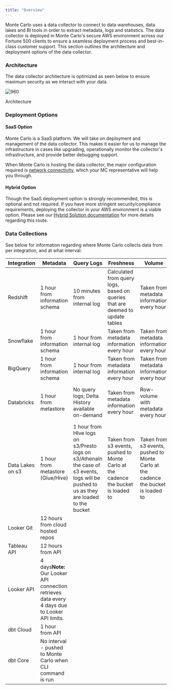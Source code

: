 ```yaml
---
title: "Overview"
---
```


Monte Carlo uses a data collector to connect to data warehouses, data lakes and BI tools in order to extract metadata, logs and statistics. The data collector is deployed in Monte Carlo's secure AWS environment across our Fortune 500 clients to ensure a seamless deployment process and best-in-class customer support. This section outlines the architecture and deployment options of the data collector. 

### Architecture

The data collector architecture is optimized as seen below to ensure maximum security as we interact with your data. 

![960](/images/bf6ba90-MC_Diagram_Suggestions-2.png "MC Diagram Suggestions?-2.png")

Architecture

### Deployment Options

#### SaaS Option

Monte Carlo is a SaaS platform. We will take on deployment and management of the data collector. This makes it easier for us to manage the infrastructure in cases like upgrading, operationally monitor the collector's infrastructure, and provide better debugging support.

When Monte Carlo is hosting the data collector, the major configuration required is [network connectivity](/docs/network-connectivity), which your MC representative will help you through.

#### Hybrid Option

Though the SaaS deployment option is strongly recommended, this is optional and not required. If you have more stringent security/compliance requirements, deploying the collector in your AWS environment is a viable option. Please see our [Hybrid Solution documentation](/docs/hybrid-solution) for more details regarding this route.

### Data Collections

See below for information regarding where Monte Carlo collects data from per integration, and at what interval:

| Integration      | Metadata                                                                                        | Query Logs                                                                                                                               | Freshness                                                                          | Volume                                                                             | Advanced Monitors                                                                                                  |
| ---------------- | ----------------------------------------------------------------------------------------------- | ---------------------------------------------------------------------------------------------------------------------------------------- | ---------------------------------------------------------------------------------- | ---------------------------------------------------------------------------------- | ------------------------------------------------------------------------------------------------------------------ |
| Redshift         | 1 hour from information schema                                                                  | 10 minutes from internal log                                                                                                             | Calculated from query logs, based on queries that are deemed to update tables      | Taken from metadata information every hour                                         | Collected through SQL queries, based on user configuration                                                         |
| Snowflake        | 1 hour from information schema                                                                  | 1 hour from internal log                                                                                                                 | Taken from metadata information every hour                                         | Taken from metadata information every hour                                         | Collected through SQL queries, based on user configuration                                                         |
| BigQuery         | 1 hour from information schema                                                                  | 1 hour from internal log                                                                                                                 | Taken from metadata information every hour                                         | Taken from metadata information every hour                                         | Collected through SQL queries, based on user configuration                                                         |
| Databricks       | 1 hour from metastore                                                                           | No query logs; Delta History available on-demand                                                                                         | Taken from metadata information every hour                                         | Row-volume with metadata every hour                                                | Collected through queries, based on user configuration. We recommend SQL Warehouses, but can use Spark             |
| Data Lakes on s3 | 1 hour from metastore (Glue/Hive)                                                               | 1 hour from HIve logs on s3/Presto logs on s3/AthenaIn the case of s3 events, logs will be pushed to us as they are loaded to the bucket | Taken from s3 events, pushed to Monte Carlo at the cadence the bucket is loaded to | Taken from s3 events, pushed to Monte Carlo at the cadence the bucket is loaded to | Collected through SQL queries, based on user configuration. Queries can be executed using Hive/Presto/Athena/Spark |
| Looker Git       | 12 hours from cloud hosted repos                                                                |                                                                                                                                          |                                                                                    |                                                                                    |                                                                                                                    |
| Tableau API      | 12 hours from API                                                                               |                                                                                                                                          |                                                                                    |                                                                                    |                                                                                                                    |
| Looker API       | 4 days**Note:** Our Looker API connection retrieves data every 4 days due to Looker API limits. |                                                                                                                                          |                                                                                    |                                                                                    |                                                                                                                    |
| dbt Cloud        | 1 hour from API                                                                                 |                                                                                                                                          |                                                                                    |                                                                                    |                                                                                                                    |
| dbt Core         | No interval - pushed to Monte Carlo when CLI command is run                                     |                                                                                                                                          |                                                                                    |                                                                                    |                                                                                                                    |
